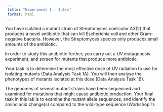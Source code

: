 ```yaml
---
 title: "Experiment 1 - Intro"
 format: html
---
```


You have isolated a mutant strain of Streptomyces coelicolor A3(2) that produces a novel antibiotic that can kill Escherichia coli and other Gram-negative bacteria. However, the Streptomyces species only produces small amounts of the antibiotic.

In order to study this antibiotic further, you carry out a UV mutagenesis experiment, and screen for mutants that produce more antibiotic.

Your task is to determine the most effective dose of UV radiation to use for isolating mutants (Data Analysis Task 1A). You will then analyse the phenotypes of mutants isolated at this dose (Data Analysis Task 1B). 

The genomes of several mutant strains have been sequenced and examined for mutations that might cause antibiotic production. Your final task in this lab is to examine the mutant allele sequences, and identify the amino acid change(s) compared to the wild-type sequence (Workshop 1).

